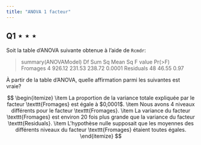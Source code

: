 ```yaml
---
title: "ANOVA 1 facteur"
---
```


## Q1 $\star \star \star$

Soit la table d'ANOVA suivante obtenue à l'aide de $\texttt{Rcmdr}$:

> summary(ANOVAModel) Df Sum Sq Mean Sq F value Pr(\>F)\
> Fromages 4 926.12 231.53 238.72 0.0001 Residuals 48 46.55 0.97

À partir de la table d'ANOVA, quelle affirmation parmi les suivantes est vraie?

$$
\begin{itemize}
\item La proportion de la variance totale expliquée par le facteur \texttt{Fromages} est égale à $0,0001$. 
\item Nous avons 4 niveaux différents pour le facteur \texttt{Fromages}.
\item La variance du facteur \texttt{Fromages} est environ 20 fois plus grande que la variance du facteur \texttt{Residuals}.
\item L'hypothèse nulle supposait que les moyennes des différents niveaux du facteur \texttt{Fromages} étaient toutes égales.
\end{itemize}
$$
